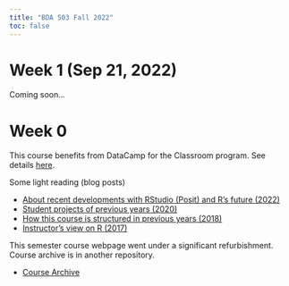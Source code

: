 ```yaml
---
title: "BDA 503 Fall 2022"
toc: false
---
```


# Week 1 (Sep 21, 2022)

Coming soon...

# Week 0

This course benefits from DataCamp for the Classroom program. See details [here](https://www.datacamp.com/groups/education?ref=mefbda503).

Some light reading (blog posts)

- [About recent developments with RStudio (Posit) and R's future (2022)](https://medium.com/berk-orbay/convergence-of-data-science-languages-ff2214665f3)
- [Student projects of previous years (2020)](https://medium.com/berk-orbay/student-data-analysis-projects-with-r-729a8529d5a8)
- [How this course is structured in previous years (2018)](https://medium.com/@berk.orbay/how-to-teach-an-awesome-data-analysis-course-922f5e5651c0)
- [Instructor's view on R (2017)](https://medium.com/yes-r-can/why-r-stats-is-the-best-2c09d77de25b)

This semester course webpage went under a significant refurbishment. Course archive is in another repository.

- [Course Archive](https://mef-bda503.github.io/archive/)






